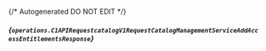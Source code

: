 {/* Autogenerated DO NOT EDIT  */}

##### *{`operations.C1APIRequestcatalogV1RequestCatalogManagementServiceAddAccessEntitlementsResponse`}*

<Collapsible defaultOpen openLabel={Labels.showProperties} closeLabel={Labels.hideProperties}>
  <C1APIRequestcatalogV1RequestCatalogManagementServiceAddAccessEntitlementsResponse />
</Collapsible>




